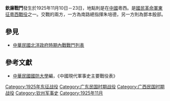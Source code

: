 {{Infobox Military Conflict|
campaign=|
image=|
caption=|
conflict=欽廉戰鬥|
date=1925年11月10日－23日|
place=[[中國|中國]]粵西（今[[广东省|广东省]]西部和[[广西壮族自治区|广西壮族自治区]]东部）|
result=[[朱培德|朱培德]]追擊[[鄧本殷|鄧本殷]]，不過鄧本殷於20日佔領高州，23日佔商曲，17日桂軍胡宗譯部隊攻佔[[欽縣|欽縣]]，鄧本殷軍隊退至雷州|
combatant1=南路總指揮朱培德部隊|
combatant2=鄧本殷部| 
commander1=指揮朱培德、[[王均|王均]]、[[戴岳|戴岳]]|
commander2=鄧本殷部、 |
strength1=|
strength2=|
casualties1=|
casualties2=|
}}
'''欽廉戰鬥'''發生於1925年11月10日－23日，地點則是在[[中國|中國]]粵西。是[[國民革命軍東征#粵西戰役|國民革命軍東征粵西戰役]]之一。交戰的兩方，一方為南路總指揮朱培德，另一方則為鄧本殷部。

==參見==
*[[中華民國北洋政府時期內戰戰鬥列表|中華民國北洋政府時期內戰戰鬥列表]]
==參考文獻==
*[[中華民國|中華民國]][[國防大學_(臺灣)|國防大學]]編，《中國現代軍事史主要戰役表》

[[Category:1925年东征战役|Category:1925年东征战役]]
[[Category:广东民国时期战役|Category:广东民国时期战役]]
[[Category:广西民国时期战役|Category:广西民国时期战役]]
[[Category:钦州军事史|Category:钦州军事史]]
[[Category:1925年11月|Category:1925年11月]]
